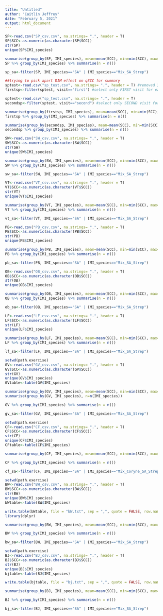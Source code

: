 ```yaml
---
title: "Untitled"
author: "Caitlin Jeffrey"
date: "February 5, 2021"
output: html_document
---
```


```r
SP<-read.csv("SP_csv.csv", na.strings= ".", header = T)
SP$SCC<-as.numeric(as.character(SP$SCC))
str(SP)
unique(SP$IMI_species)

summarise(group_by(SP, IMI_species), mean=mean(SCC), min=min(SCC), max=max(SCC)) 
SP %>% group_by(IMI_species) %>% summarise(n = n())

sp_sa<-filter(SP, IMI_species=="SA" | IMI_species=="Mix_SA_Strep")

##trying to pick apart DIM effect on qSCC for summary
sptest<-read.csv("sp_test.csv", na.strings= ".", header = T) #removed 3 quarters with no SCC bc messes up means
firstsp<-filter(sptest, visit=="first") #select only FIRST visit for each farm

sptest<-read.csv("sp_test.csv", na.strings= ".", header = T)
secondsp<-filter(sptest, visit=="second") #select only SECOND visit for each farm

summarise(group_by(firstsp, IMI_species), mean=mean(SCC), min=min(SCC), max=max(SCC)) 
firstsp %>% group_by(IMI_species) %>% summarise(n = n())

summarise(group_by(secondsp, IMI_species), mean=mean(SCC), min=min(SCC), max=max(SCC)) 
secondsp %>% group_by(IMI_species) %>% summarise(n = n())

```

```r
SW<-read.csv("SW_csv.csv", na.strings= ".", header = T)
SW$SCC<-as.numeric(as.character(SW$SCC))
str(SW)
unique(SW$IMI_species)

summarise(group_by(SW, IMI_species), mean=mean(SCC), min=min(SCC), max=max(SCC)) 
SW %>% group_by(IMI_species) %>% summarise(n = n())

sw_sa<-filter(SW, IMI_species=="SA" | IMI_species=="Mix_SA_Strep")
```

```r
VT<-read.csv("VT_csv.csv", na.strings= ".", header = T)
VT$SCC<-as.numeric(as.character(VT$SCC))
str(VT)
unique(VT$IMI_species)

summarise(group_by(VT, IMI_species), mean=mean(SCC), min=min(SCC), max=max(SCC)) 
VT %>% group_by(IMI_species) %>% summarise(n = n())

vt_sa<-filter(VT, IMI_species=="SA" | IMI_species=="Mix_SA_Strep")
```

```r
PB<-read.csv("PB_csv.csv", na.strings= ".", header = T)
PB$SCC<-as.numeric(as.character(PB$SCC))
str(PB)
unique(PB$IMI_species)

summarise(group_by(PB, IMI_species), mean=mean(SCC), min=min(SCC), max=max(SCC)) 
PB %>% group_by(IMI_species) %>% summarise(n = n())

pb_sa<-filter(PB, IMI_species=="SA" | IMI_species=="Mix_SA_Strep")
```

```r
OB<-read.csv("OB_csv.csv", na.strings= ".", header = T)
OB$SCC<-as.numeric(as.character(OB$SCC))
str(OB)
unique(OB$IMI_species)

summarise(group_by(OB, IMI_species), mean=mean(SCC), min=min(SCC), max=max(SCC)) 
OB %>% group_by(IMI_species) %>% summarise(n = n())

ob_sa<-filter(OB, IMI_species=="SA" | IMI_species=="Mix_SA_Strep")
```

```r
LF<-read.csv("LF_csv.csv", na.strings= ".", header = T)
LF$SCC<-as.numeric(as.character(LF$SCC))
str(LF)
unique(LF$IMI_species)

summarise(group_by(LF, IMI_species), mean=mean(SCC), min=min(SCC), max=max(SCC))
LF %>% group_by(IMI_species) %>% summarise(n = n())

lf_sa<-filter(LF, IMI_species=="SA" | IMI_species=="Mix_SA_Strep")
```


```r
setwd(path.exercise)
GV<-read.csv("GV_csv.csv", na.strings= ".", header = T)
GV$SCC<-as.numeric(as.character(GV$SCC))
str(GV)
unique(GV$IMI_species)
GVtable<-table(GV$IMI_species)

summarise(group_by(GV, IMI_species), mean=mean(SCC), min=min(SCC), max=max(SCC)) 
summarise(group_by(GV, IMI_species), n=n(IMI_species))

GV %>% group_by(IMI_species) %>% summarise(n = n())

gv_sa<-filter(GV, IMI_species=="SA" | IMI_species=="Mix_SA_Strep")
```


```r
setwd(path.exercise)
CF<-read.csv("CF_csv.csv", na.strings= ".", header = T)
CF$SCC<-as.numeric(as.character(CF$SCC))
str(CF)
unique(CF$IMI_species)
CFtable<-table(CF$IMI_species)

summarise(group_by(CF, IMI_species), mean=mean(SCC), min=min(SCC), max=max(SCC)) 

CF %>% group_by(IMI_species) %>% summarise(n = n())

cf_sa<-filter(CF, IMI_species=="SA" | IMI_species=="Mix_Coryne_SA_Strep")
```



```r
setwd(path.exercise)
BW<-read.csv("BW_csv.csv", na.strings= ".", header = T)
BW$SCC<-as.numeric(as.character(BW$SCC))
str(BW)
unique(BW$IMI_species)
bWtable<-table(BW$IMI_species)

write.table(bWtable, file = "bW.txt", sep = ",", quote = FALSE, row.names = F)
library(dplyr)

summarise(group_by(BW, IMI_species), mean=mean(SCC), min=min(SCC), max=max(SCC)) 

BW %>% group_by(IMI_species) %>% summarise(n = n())

bw_sa<-filter(BW, IMI_species=="SA" | IMI_species=="Mix_SA_Strep")
```

```r
setwd(path.exercise)
BJ<-read.csv("BJ_csv.csv", na.strings= ".", header = T)
BJ$SCC<-as.numeric(as.character(BJ$SCC))
str(BJ)
unique(BJ$IMI_species)
bjtable<-table(BJ$IMI_species)

write.table(bjtable, file = "bj.txt", sep = ",", quote = FALSE, row.names = F)

summarise(group_by(BJ, IMI_species), mean=mean(SCC), min=min(SCC), max=max(SCC)) 

BJ %>% group_by(IMI_species) %>% summarise(n = n())

bj_sa<-filter(BJ, IMI_species=="SA" | IMI_species=="Mix_SA_Strep")
```

